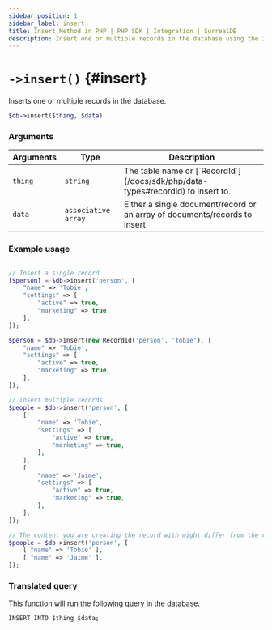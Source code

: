 ---
sidebar_position: 1
sidebar_label: insert
title: Insert Method in PHP | PHP SDK | Integration | SurrealDB
description: Insert one or multiple records in the database using the insert method with the SurrealDB PHP SDK.	
---


# `->insert()` {#insert}

Inserts one or multiple records in the database.

```php title="Method Syntax"
$db->insert($thing, $data)
```

### Arguments
<table>
    <thead>
        <tr>
            <th colspan="2" scope="col">Arguments</th>
			<th colspan="2" scope="col">Type</th>
            <th colspan="2" scope="col">Description</th>
        </tr>
    </thead>
    <tbody>
        <tr>
            <td colspan="2" scope="row" data-label="Arguments">
                <code>thing</code>
                <Label label="required" />
            </td>
			<td colspan="2" scope="row" data-label="Type">
				<code>string</code>
			</td>
            <td colspan="2" scope="row" data-label="Description">
                The table name or [`RecordId`](/docs/sdk/php/data-types#recordid) to insert to.
            </td>
        </tr>
        <tr>
            <td colspan="2" scope="row" data-label="Arguments">
                <code>data</code>
               <Label label="optional" />
            </td>
			<td colspan="2" scope="row" data-label="Type">
				<code>associative array</code>
			</td>
            <td colspan="2" scope="row" data-label="Description">
                Either a single document/record or an array of documents/records to insert
            </td>
        </tr>
    </tbody>
</table>

### Example usage
```php

// Insert a single record
[$person] = $db->insert('person', [
	"name" => 'Tobie',
	"settings" => [
		"active" => true,
		"marketing" => true,
	],
]);

$person = $db->insert(new RecordId('person', 'tobie'), [
	"name" => 'Tobie',
	"settings" => [
		"active" => true,
		"marketing" => true,
	],
]);

// Insert multiple records
$people = $db->insert('person', [
	[
		"name" => 'Tobie',
		"settings" => [
			"active" => true,
			"marketing" => true,
		],
	],
	[
		"name" => 'Jaime',
		"settings" => [
			"active" => true,
			"marketing" => true,
		],
	],
]);

// The content you are creating the record with might differ from the return type
$people = $db->insert('person', [
	[ "name" => 'Tobie' ],
	[ "name" => 'Jaime' ],
]);
```

### Translated query
This function will run the following query in the database.

```surql
INSERT INTO $thing $data;
```